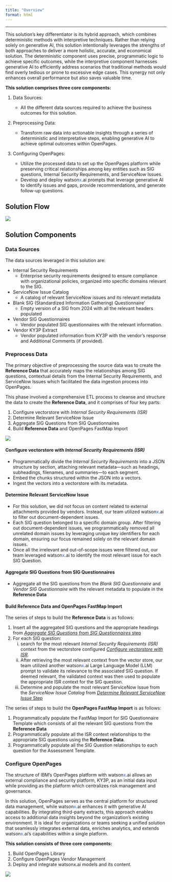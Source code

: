 ```yaml
---
title: "Overview"
format: html
---
```


-----
This solution’s key differentiator is its hybrid approach, which combines deterministic methods with interpretive techniques. Rather than relying solely on generative AI, this solution intentionally leverages the strengths of both approaches to deliver a more holistic, accurate, and economical solution. The deterministic component uses precise, programmatic logic to achieve specific outcomes, while the interpretive component harnesses generative AI to efficiently address scenarios that traditional methods would find overly tedious or prone to excessive edge cases. This synergy not only enhances overall performance but also saves valuable time.

**This solution comprises three core components:**

1. Data Sources:

    - All the different data sources required to achieve the business outcomes for this solution.
    
1. Preprocessing Data:

    - Transform raw data into actionable insights through a series of deterministic and interpretative steps, enabling generative AI to achieve optimal outcomes within OpenPages.

2. Configuring OpenPages:
    
    - Utilize the processed data to set up the OpenPages platform while preserving critical relationships among key entities such as SIG questions, Internal Security Requirements, and ServiceNow Issues.
    - Develop and deploy watson<span style="color:#2c62f5;">x</span>.ai prompts that leverage generative AI to identify issues and gaps, provide recommendations, and generate follow-up questions.

## Solution Flow
[![](/images/solution_flow.png)](/images/solution_flow.png){target="_blank"}

## Solution Components

### Data Sources
The data sources leveraged in this solution are:

* Internal Security Requirements
    * Enterprise security requirements designed to ensure compliance with organizational policies, organized into specific domains relevant to the SIG.
* ServiceNow Issue Catalog
    * A catalog of relevant ServiceNow issues and its relevant metadata
* Blank SIG (Standardized Information Gathering) Questionnaire'
    * Empty version of a SIG from 2024 with all the relevant headers populated
* Vendor SIG Questionnaires
    * Vendor populated SIG questionnaires with the relevant information.
* Vendor KY3P Extract
    * Vendor populated information from KY3P with the vendor's response and Additional Comments (if provided).

### Preprocess Data

The primary objective of preprocessing the source data was to create the **Reference Data** that accurately maps the relationships among SIG questions, contextual details from the Internal Security Requirements, and ServiceNow Issues which facilitated the data ingestion process into OpenPages.

This phase involved a comprehensive ETL process to cleanse and structure the data to create the **Reference Data**, and it comprises of four key parts:

1. Configure vectorstore with  *Internal Security Requirements (ISR)*
2. Determine Relevant ServiceNow Issue
3. Aggregate SIG Questions from SIG Questionnaires
4. Build **Reference Data** and OpenPages FastMap Import


![](/images/ISR_preprocess.png)

#### Configure vectorstore with  *Internal Security Requirements (ISR)*

* Programmatically divide the *Internal Security Requirements* into a JSON structure by section, attaching relevant metadata—such as headings, subheadings, filenames, and summaries—to each segment.
* Embed the chunks structured within the JSON into a vectors.
* Ingest the vectors into a vectorstore with its metadata.

#### Determine Relevant ServiceNow Issue
* For this solution, we did not focus on content related to external attachments provided by vendors. Instead, our team utilized watson<span style="color:#2c62f5;">x</span>.ai to filter out document-dependent issues.
* Each SIG question belonged to a specific domain group. After filtering out document-dependent issues, we programmatically removed all unrelated domain issues by leveraging unique key identifiers for each domain, ensuring our focus remained solely on the relevant domain issues.
* Once all the irrelevant and out-of-scope issues were filtered out, our team leveraged watson<span style="color:#2c62f5;">x</span>.ai to identify the most relevant issue for each SIG Question.

#### Aggregate SIG Questions from SIG Questionnaires
* Aggregate all the SIG questions from the *Blank SIG Questionnaire* and *Vendor SIG Questionnaire* with the relevant metadata to populate in the **Reference Data**

#### Build **Reference Data** and OpenPages FastMap Import

The series of steps to build the **Reference Data** is as follows:

1. Insert all the aggregated SIG questions and the appropriate headings from [*Aggregate SIG Questions from SIG Questionnaires* step](#aggregate-sig-questions-from-blank-sig-questionnaire-and-vendor-sig-questionnaires)
2. For each SIG question:
    i. search for the most relevant *Internal Security Requirements (ISR)* context from the vectorstore configured [*Configure vectorstore with ISR*](#configure-vectorstore-with--internal-security-requirements-(isr)).
    ii. After retrieving the most relevant context from the vector store, our team utilized another watson<span style="color:#2c62f5;">x</span>.ai Large Language Model (LLM) prompt to validate its relevance to the associated SIG question. If deemed relevant, the validated context was then used to populate the appropriate ISR context for the SIG question.
    iii. Determine and populate the most relevant ServiceNow Issue from the *ServiceNow Issue Catalog* from [*Determine Relevant ServiceNow Issue* Step](#determine-relevant-servicenow-issue)

The series of steps to build the **OpenPages FastMap Import** is as follows:

1. Programmatically populate the FastMap Import for SIG Questionnaire Template which consists of all the relevant SIG questions from the **Reference Data**
2. Programmatically populate all the ISR context relationships to the appropriate SIG questions using the **Reference Data**.
3. Programmatically populate all the SIG Question relationships to each question for the Assessment Template.

### Configure OpenPages

The structure of IBM’s OpenPages platform with watson<span style="color:#2c62f5;">x</span>.ai allows an external compliance and security platform, KY3P, as an initial data input while providing as the platform which centralizes risk management and governance. 

In this solution, OpenPages serves as the central platform for structured data management, while watson<span style="color:#2c62f5;">x</span>.ai enhances it with generative AI capabilities. By integrating third-party extracts, this approach enables access to additional data insights beyond the organization's existing environment. It is ideal for organizations or teams seeking a unified solution that seamlessly integrates external data, enriches analytics, and extends watson<span style="color:#2c62f5;">x</span>.ai's capabilities within a single platform.

**This solution consists of three core components:**

1. Build OpenPages Library
2. Configure OpenPages Vendor Management
3. Deploy and integrate watsonx.ai models and its content.

![](/images/configure_op.png)




